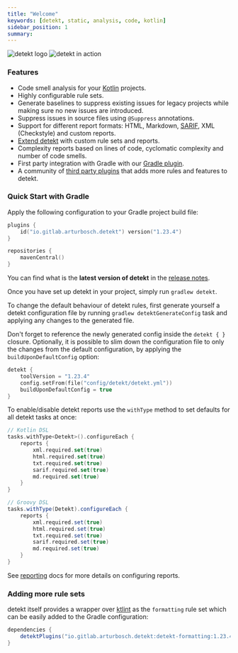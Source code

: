 ```yaml
---
title: "Welcome"
keywords: [detekt, static, analysis, code, kotlin]
sidebar_position: 1
summary:
---
```


![detekt logo](/img/logo.svg "detekt logo")
![detekt in action](/img/tutorial/detekt_in_action.png "detekt in action")

### Features

- Code smell analysis for your [Kotlin](https://kotlinlang.org/) projects.
- Highly configurable rule sets.
- Generate baselines to suppress existing issues for legacy projects while making sure no new issues are introduced.
- Suppress issues in source files using `@Suppress` annotations.
- Support for different report formats: HTML, Markdown, [SARIF](https://sarifweb.azurewebsites.net/), XML (Checkstyle) and custom reports.
- [Extend detekt](introduction/extensions) with custom rule sets and reports.
- Complexity reports based on lines of code, cyclomatic complexity and number of code smells.
- First party integration with Gradle with our [Gradle plugin](gettingstarted/gradle.mdx).
- A community of [third party plugins](https://github.com/topics/detekt-plugin) that adds more rules and features to detekt.

### Quick Start with Gradle

Apply the following configuration to your Gradle project build file:

```kotlin
plugins {
    id("io.gitlab.arturbosch.detekt") version("1.23.4")
}

repositories {
    mavenCentral()
}
```

You can find what is the **latest version of detekt** in the [release notes](/changelog).

Once you have set up detekt in your project, simply run `gradlew detekt`.

To change the default behaviour of detekt rules, first generate yourself a detekt configuration file by running
`gradlew detektGenerateConfig` task and applying any changes to the generated file.

Don't forget to reference the newly generated config inside the `detekt { }` closure. Optionally, it is possible to
slim down the configuration file to only the changes from the default configuration, by applying the
`buildUponDefaultConfig` option:

```kotlin
detekt {
    toolVersion = "1.23.4"
    config.setFrom(file("config/detekt/detekt.yml"))
    buildUponDefaultConfig = true
}
```

To enable/disable detekt reports use the `withType` method to set defaults for all detekt tasks at once:

```kotlin
// Kotlin DSL
tasks.withType<Detekt>().configureEach {
    reports {
        xml.required.set(true)
        html.required.set(true)
        txt.required.set(true)
        sarif.required.set(true)
        md.required.set(true)
    }
}
```

```groovy
// Groovy DSL
tasks.withType(Detekt).configureEach {
    reports {
        xml.required.set(true)
        html.required.set(true)
        txt.required.set(true)
        sarif.required.set(true)
        md.required.set(true)
    }
}
```

See [reporting](introduction/reporting) docs for more details on configuring reports.

### Adding more rule sets

detekt itself provides a wrapper over [ktlint](https://github.com/pinterest/ktlint) as the `formatting` rule set
which can be easily added to the Gradle configuration:

```gradle
dependencies {
    detektPlugins("io.gitlab.arturbosch.detekt:detekt-formatting:1.23.4")
}
```
